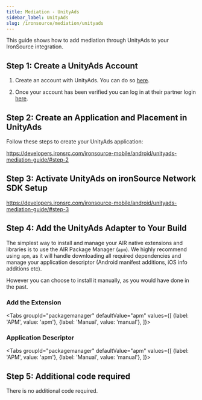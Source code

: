 ```yaml
---
title: Mediation - UnityAds
sidebar_label: UnityAds
slug: /ironsource/mediation/unityads
---
```





This guide shows how to add mediation through UnityAds to your IronSource integration.


## Step 1: Create a UnityAds Account

1. Create an account with UnityAds. You can do so [here](https://operate.dashboard.unity3d.com/).

2. Once your account has been verified you can log in at their partner login [here](https://operate.dashboard.unity3d.com/).





## Step 2: Create an Application and Placement in UnityAds

Follow these steps to create your UnityAds application:

https://developers.ironsrc.com/ironsource-mobile/android/unityads-mediation-guide/#step-2



## Step 3: Activate UnityAds on ironSource Network SDK Setup

https://developers.ironsrc.com/ironsource-mobile/android/unityads-mediation-guide/#step-3



## Step 4: Add the UnityAds Adapter to Your Build


The simplest way to install and manage your AIR native extensions and libraries is to use the AIR Package Manager (`apm`). We highly recommend using `apm`, as it will handle downloading all required dependencies and manage your application descriptor (Android manifest additions, iOS info additions etc).

However you can choose to install it manually, as you would have done in the past. 

### Add the Extension

<Tabs
  groupId="packagemanager"
  defaultValue="apm"
  values={[
    {label: 'APM', value: 'apm'},
    {label: 'Manual', value: 'manual'},
  ]}>

  <TabItem value="apm" >
	<InstallAPM/>
  </TabItem>
  <TabItem value="manual" >
	<InstallManual/>
  </TabItem>
  
</Tabs>


### Application Descriptor

<Tabs
  groupId="packagemanager"
  defaultValue="apm"
  values={[
    {label: 'APM', value: 'apm'},
    {label: 'Manual', value: 'manual'},
  ]}>

  <TabItem value="apm" >
	<AppDescriptorAPM/>
  </TabItem>
  <TabItem value="manual" >
	<AppDescriptorManual/>
  </TabItem>
  
</Tabs>



## Step 5: Additional code required

There is no additional code required.



